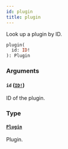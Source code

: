 ```yaml
---
id: plugin
title: plugin
---
```


Look up a plugin by ID.

```graphql
plugin(
  id: ID!
): Plugin

```

### Arguments

#### `id` ([`ID!`](/api-reference/scalars/id.mdx))

ID of the plugin.

### Type

#### [`Plugin`](/api-reference/objects/plugin.mdx)

Plugin.
